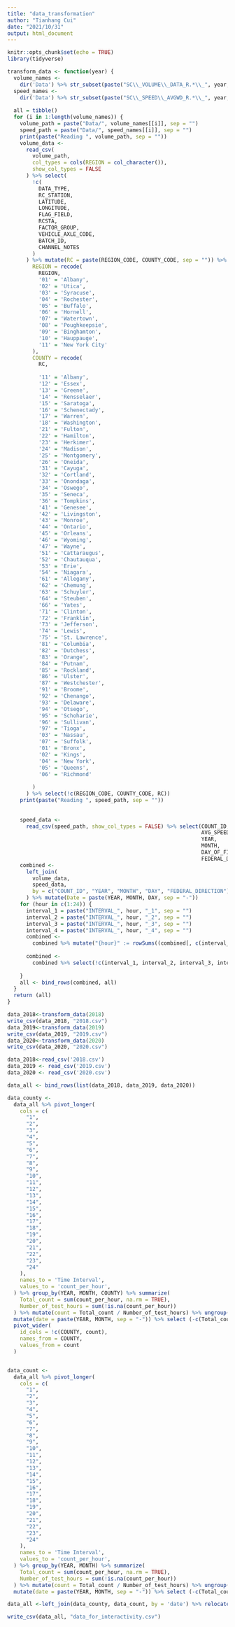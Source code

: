 ```yaml
---
title: "data_transformation"
author: "Tianhang Cui"
date: "2021/10/31"
output: html_document
---
```


```r
knitr::opts_chunk$set(echo = TRUE)
library(tidyverse)
```


```r
transform_data <- function(year) {
  volume_names <-
    dir('Data') %>% str_subset(paste("SC\\_VOLUME\\_DATA_R.*\\_", year, sep =""))
  speed_names <-
    dir('Data') %>% str_subset(paste("SC\\_SPEED\\_AVGWD_R.*\\_", year, sep =""))
  
  all = tibble()
  for (i in 1:length(volume_names)) {
    volume_path = paste("Data/", volume_names[[i]], sep = "")
    speed_path = paste("Data/", speed_names[[i]], sep = "")
    print(paste("Reading ", volume_path, sep = ""))
    volume_data <-
      read_csv(
        volume_path,
        col_types = cols(REGION = col_character()),
        show_col_types = FALSE
      ) %>% select(
        !c(
          DATA_TYPE,
          RC_STATION,
          LATITUDE,
          LONGITUDE,
          FLAG_FIELD,
          RCSTA,
          FACTOR_GROUP,
          VEHICLE_AXLE_CODE,
          BATCH_ID,
          CHANNEL_NOTES
        )
      ) %>% mutate(RC = paste(REGION_CODE, COUNTY_CODE, sep = "")) %>% mutate(
        REGION = recode(
          REGION,
          '01' = 'Albany',
          '02' = 'Utica',
          '03' = 'Syracuse',
          '04' = 'Rochester',
          '05' = 'Buffalo',
          '06' = 'Hornell',
          '07' = 'Watertown',
          '08' = 'Poughkeepsie',
          '09' = 'Binghamton',
          '10' = 'Hauppauge',
          '11' = 'New York City'
        ),
        COUNTY = recode(
          RC,
          
          '11' = 'Albany',
          '12' = 'Essex',
          '13' = 'Greene',
          '14' = 'Rensselaer',
          '15' = 'Saratoga',
          '16' = 'Schenectady',
          '17' = 'Warren',
          '18' = 'Washington',
          '21' = 'Fulton',
          '22' = 'Hamilton',
          '23' = 'Herkimer',
          '24' = 'Madison',
          '25' = 'Montgomery',
          '26' = 'Oneida',
          '31' = 'Cayuga',
          '32' = 'Cortland',
          '33' = 'Onondaga',
          '34' = 'Oswego',
          '35' = 'Seneca',
          '36' = 'Tompkins',
          '41' = 'Genesee',
          '42' = 'Livingston',
          '43' = 'Monroe',
          '44' = 'Ontario',
          '45' = 'Orleans',
          '46' = 'Wyoming',
          '47' = 'Wayne',
          '51' = 'Cattaraugus',
          '52' = 'Chautauqua',
          '53' = 'Erie',
          '54' = 'Niagara',
          '61' = 'Allegany',
          '62' = 'Chemung',
          '63' = 'Schuyler',
          '64' = 'Steuben',
          '66' = 'Yates',
          '71' = 'Clinton',
          '72' = 'Franklin',
          '73' = 'Jefferson',
          '74' = 'Lewis',
          '75' = 'St. Lawrence',
          '81' = 'Columbia',
          '82' = 'Dutchess',
          '83' = 'Orange',
          '84' = 'Putnam',
          '85' = 'Rockland',
          '86' = 'Ulster',
          '87' = 'Westchester',
          '91' = 'Broome',
          '92' = 'Chenango',
          '93' = 'Delaware',
          '94' = 'Otsego',
          '95' = 'Schoharie',
          '96' = 'Sullivan',
          '97' = 'Tioga',
          '03' = 'Nassau',
          '07' = 'Suffolk',
          '01' = 'Bronx',
          '02' = 'Kings',
          '04' = 'New York',
          '05' = 'Queens',
          '06' = 'Richmond'
          
        )
      ) %>% select(!c(REGION_CODE, COUNTY_CODE, RC))
    print(paste("Reading ", speed_path, sep = ""))
    
    
    speed_data <-
      read_csv(speed_path, show_col_types = FALSE) %>% select(COUNT_ID,
                                                              AVG_SPEED,
                                                              YEAR,
                                                              MONTH,
                                                              DAY_OF_FIRST_DATA,
                                                              FEDERAL_DIRECTION) %>% rename(DAY = DAY_OF_FIRST_DATA)
    combined <-
      left_join(
        volume_data,
        speed_data,
        by = c("COUNT_ID", "YEAR", "MONTH", "DAY", "FEDERAL_DIRECTION")
      ) %>% mutate(Date = paste(YEAR, MONTH, DAY, sep = "-"))
    for (hour in c(1:24)) {
      interval_1 = paste("INTERVAL_", hour, "_1", sep = "")
      interval_2 = paste("INTERVAL_", hour, "_2", sep = "")
      interval_3 = paste("INTERVAL_", hour, "_3", sep = "")
      interval_4 = paste("INTERVAL_", hour, "_4", sep = "")
      combined <-
        combined %>% mutate("{hour}" := rowSums((combined[, c(interval_1, interval_2, interval_3, interval_4)])))
      
      combined <-
        combined %>% select(!c(interval_1, interval_2, interval_3, interval_4))
      
    }
    all <- bind_rows(combined, all)
  }
  return (all)
}
```



```r
data_2018<-transform_data(2018)
write_csv(data_2018, "2018.csv")
data_2019<-transform_data(2019)
write_csv(data_2019, "2019.csv")
data_2020<-transform_data(2020)
write_csv(data_2020, "2020.csv")
```


```r
data_2018<-read_csv('2018.csv')
data_2019 <- read_csv('2019.csv')
data_2020 <- read_csv('2020.csv')

data_all <- bind_rows(list(data_2018, data_2019, data_2020))

data_county <-
  data_all %>% pivot_longer(
    cols = c(
      "1",
      "2",
      "3",
      "4",
      "5",
      "6",
      "7",
      "8",
      "9",
      "10",
      "11",
      "12",
      "13",
      "14",
      "15",
      "16",
      "17",
      "18",
      "19",
      "20",
      "21",
      "22",
      "23",
      "24"
    ),
    names_to = 'Time Interval',
    values_to = 'count_per_hour',
  ) %>% group_by(YEAR, MONTH, COUNTY) %>% summarize(
    Total_count = sum(count_per_hour, na.rm = TRUE),
    Number_of_test_hours = sum(!is.na(count_per_hour))
  ) %>% mutate(count = Total_count / Number_of_test_hours) %>% ungroup() %>%
  mutate(date = paste(YEAR, MONTH, sep = "-")) %>% select (-c(Total_count, Number_of_test_hours, YEAR, MONTH)) %>%
  pivot_wider(
    id_cols = !c(COUNTY, count),
    names_from = COUNTY,
    values_from = count
  )


data_count <-
  data_all %>% pivot_longer(
    cols = c(
      "1",
      "2",
      "3",
      "4",
      "5",
      "6",
      "7",
      "8",
      "9",
      "10",
      "11",
      "12",
      "13",
      "14",
      "15",
      "16",
      "17",
      "18",
      "19",
      "20",
      "21",
      "22",
      "23",
      "24"
    ),
    names_to = 'Time Interval',
    values_to = 'count_per_hour',
  ) %>% group_by(YEAR, MONTH) %>% summarize(
    Total_count = sum(count_per_hour, na.rm = TRUE),
    Number_of_test_hours = sum(!is.na(count_per_hour))
  ) %>% mutate(count = Total_count / Number_of_test_hours) %>% ungroup() %>%
  mutate(date = paste(YEAR, MONTH, sep = "-")) %>% select (-c(Total_count, Number_of_test_hours, YEAR, MONTH)) %>%relocate(date, count)

data_all <-left_join(data_county, data_count, by = 'date') %>% relocate(date, count)

write_csv(data_all, "data_for_interactivity.csv")
```

